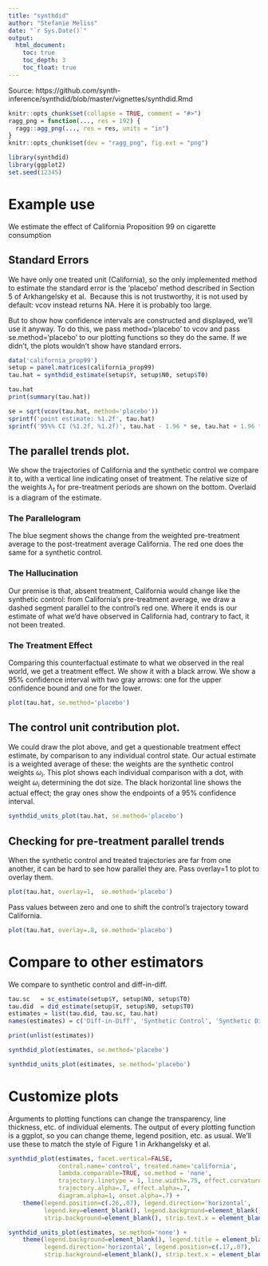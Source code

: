 ```yaml
---
title: "synthdid"
author: "Stefanie Meliss"
date: "`r Sys.Date()`"
output:
  html_document:
    toc: true
    toc_depth: 3
    toc_float: true
---
```


Source: https://github.com/synth-inference/synthdid/blob/master/vignettes/synthdid.Rmd 

```r
knitr::opts_chunk$set(collapse = TRUE, comment = "#>")
ragg_png = function(..., res = 192) {
  ragg::agg_png(..., res = res, units = "in")
}
knitr::opts_chunk$set(dev = "ragg_png", fig.ext = "png")
```

```r
library(synthdid)
library(ggplot2)
set.seed(12345)
```

# Example use 
We estimate the effect of California Proposition 99 on cigarette consumption

## Standard Errors
We have only one treated unit (California), so the only implemented method to estimate
the standard error is the 'placebo' method described in Section 5 of Arkhangelsky et al. 
Because this is not trustworthy, it is not used by default: vcov instead returns NA.
Here it is probably too large. 

But to show how confidence intervals are constructed and displayed, we'll use it anyway.
To do this, we pass method='placebo' to vcov and pass se.method='placebo' 
to our plotting functions so they do the same. 
If we didn't, the plots wouldn't show have standard errors.
```r
data('california_prop99')
setup = panel.matrices(california_prop99)
tau.hat = synthdid_estimate(setup$Y, setup$N0, setup$T0)

tau.hat
print(summary(tau.hat))

se = sqrt(vcov(tau.hat, method='placebo'))
sprintf('point estimate: %1.2f', tau.hat)
sprintf('95%% CI (%1.2f, %1.2f)', tau.hat - 1.96 * se, tau.hat + 1.96 * se)
```

## The parallel trends plot. 
  We show the trajectories of California  and the synthetic control we compare it to, 
  with a vertical line indicating onset of treatment. The relative size of the 
  weights $\lambda_t$ for pre-treatment periods are shown on the bottom. 
  Overlaid is a diagram of the estimate. 
  
### The Parallelogram
  The blue segment shows the change from the weighted pre-treatment average 
  to the post-treatment average California. The red one does the same for
  a synthetic control. 
  
### The Hallucination
  Our premise is that, absent treatment, California would change like
  the synthetic control: from California's pre-treatment average,
  we draw a dashed segment parallel to the control's red one.
  Where it ends is our estimate of what we'd have observed in California had, 
  contrary to fact, it not been treated. 
  
### The Treatment Effect
  Comparing this counterfactual estimate to what we observed in 
  the real world, we get a treatment effect. We show it with a black arrow. 
  We show a 95% confidence interval with two gray arrows: 
  one for the upper confidence bound and one for the lower.

```r
plot(tau.hat, se.method='placebo')
```

## The control unit contribution plot. 
  We could draw the plot above, and get a questionable treatment effect estimate,
  by comparison to any individual control state. Our actual estimate is a weighted average
  of these: the weights are the synthetic control weights $\omega_i$. This plot
  shows each individual comparison with a dot, with weight $\omega_i$ determining the dot size.
  The black horizontal line shows the actual effect; 
  the gray ones show the endpoints of a 95% confidence interval.

```r
synthdid_units_plot(tau.hat, se.method='placebo')
```

## Checking for pre-treatment parallel trends
When the synthetic control and treated trajectories are far from one another,
it can be hard to see how parallel they are. Pass overlay=1 to plot to overlay them. 

```r
plot(tau.hat, overlay=1,  se.method='placebo')
```
Pass values between zero and one to shift the control's trajectory
toward California.
```r
plot(tau.hat, overlay=.8, se.method='placebo')
```

# Compare to other estimators
We compare to synthetic control and diff-in-diff. 
```r
tau.sc   = sc_estimate(setup$Y, setup$N0, setup$T0)
tau.did  = did_estimate(setup$Y, setup$N0, setup$T0)
estimates = list(tau.did, tau.sc, tau.hat)
names(estimates) = c('Diff-in-Diff', 'Synthetic Control', 'Synthetic Diff-in-Diff')
```

```r
print(unlist(estimates))
```

```r
synthdid_plot(estimates, se.method='placebo')
```
```r
synthdid_units_plot(estimates, se.method='placebo')
```

# Customize plots 
Arguments to plotting functions can change the transparency, line thickness, etc. of individual elements.
The output of every plotting function is a ggplot, so you can change theme, legend position, etc. as usual.
We'll use these to match the style of Figure 1 in Arkhangelsky et al.
```r
synthdid_plot(estimates, facet.vertical=FALSE, 
              control.name='control', treated.name='california', 
              lambda.comparable=TRUE, se.method = 'none', 
              trajectory.linetype = 1, line.width=.75, effect.curvature=-.4,
              trajectory.alpha=.7, effect.alpha=.7, 
              diagram.alpha=1, onset.alpha=.7) + 
    theme(legend.position=c(.26,.07), legend.direction='horizontal', 
          legend.key=element_blank(), legend.background=element_blank(),
          strip.background=element_blank(), strip.text.x = element_blank())

synthdid_units_plot(estimates, se.method='none') + 
    theme(legend.background=element_blank(), legend.title = element_blank(), 
          legend.direction='horizontal', legend.position=c(.17,.07), 
          strip.background=element_blank(), strip.text.x = element_blank())
```
